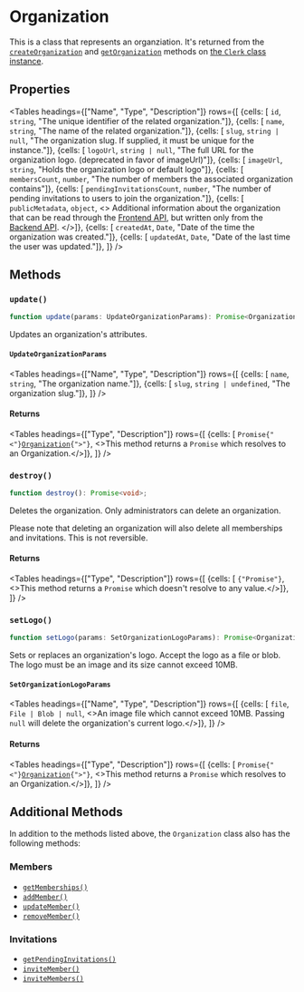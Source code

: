 
# Organization

This is a class that represents an organziation. It's returned from the [`createOrganization`](TODO) and [`getOrganization`](TODO)
methods on [the `Clerk` class instance](TODO).

## Properties

<Tables
  headings={["Name", "Type", "Description"]}
  rows={[
  {cells: [ <code>id</code>, <code>string</code>, "The unique identifier of the related organization."]},
  {cells: [ <code>name</code>, <code>string</code>, "The name of the related organization."]},
  {cells: [ <code>slug</code>, <code>string | null</code>, "The organization slug. If supplied, it must be unique for the instance."]},
  {cells: [ <code>logoUrl</code>, <code>string | null</code>, "The full URL for the organization logo. (deprecated in favor of imageUrl)"]},
  {cells: [ <code>imageUrl</code>, <code>string</code>, "Holds the organization logo or default logo"]},
  {cells: [ <code>membersCount</code>, <code>number</code>, "The number of members the associated organization contains"]},
  {cells: [ <code>pendingInvitationsCount</code>, <code>number</code>, "The number of pending invitations to users to join the organization."]},
  {cells: [ <code>publicMetadata</code>, <code>object</code>, <>
  Additional information about the organization that can be read through the <a href="https://reference.clerk.dev/reference/frontend-api-reference">Frontend API</a>, but written only from the <a href="https://clerk.com/docs/reference/backend-api">Backend API</a>.
  </>]},
  {cells: [ <code>createdAt</code>, <code>Date</code>, "Date of the time the organization was created."]},
  {cells: [ <code>updatedAt</code>, <code>Date</code>, "Date of the last time the user was updated."]},
  ]}
/>

## Methods

### `update()`

```typescript
function update(params: UpdateOrganizationParams): Promise<Organization>;
```

Updates an organization's attributes.

#### `UpdateOrganizationParams`

<Tables
  headings={["Name", "Type", "Description"]}
  rows={[
  {cells: [ <code>name</code>, <code>string</code>, "The organization name."]},
  {cells: [ <code>slug</code>, <code>string | undefined</code>, "The organization slug."]},
  ]}
/>

#### Returns

<Tables
  headings={["Type", "Description"]}
  rows={[
  {cells: [ <code>Promise{"<"}<a href="/reference-js/organization/organization">Organization</a>{">"}</code>, <>This method returns a <code>Promise</code> which resolves to an Organization.</>]},
  ]}
/>

### `destroy()`

```typescript
function destroy(): Promise<void>;
```

Deletes the organization. Only administrators can delete an organization.

Please note that deleting an organization will also delete all memberships and invitations. This is not reversible.

#### Returns

<Tables
  headings={["Type", "Description"]}
  rows={[
  {cells: [ <code>{"Promise<void>"}</code>, <>This method returns a <code>Promise</code> which doesn't resolve to any value.</>]},
  ]}
/>

### `setLogo()`

```typescript
function setLogo(params: SetOrganizationLogoParams): Promise<Organization>;
```

Sets or replaces an organization's logo.  Accept the logo as a file or blob. The logo must be an image and its  size cannot exceed 10MB.

#### `SetOrganizationLogoParams`

<Tables
  headings={["Name", "Type", "Description"]}
  rows={[
  {cells: [ <code>file</code>, <code>File | Blob | null</code>, <>An image file which cannot exceed 10MB. Passing <code>null</code> will delete the organization's current logo.</>]},
  ]}
/>

#### Returns

<Tables
  headings={["Type", "Description"]}
  rows={[
  {cells: [ <code>Promise{"<"}<a href="/reference-js/organization/organization">Organization</a>{">"}</code>, <>This method returns a <code>Promise</code> which resolves to an Organization.</>]},
  ]}
/>

## Additional Methods

In addition to the methods listed above, the `Organization` class also has the following methods:

### Members

*   [`getMemberships()`](/docs/references/javascript/organization/members#getmemberships)
*   [`addMember()`](/docs/references/javascript/organization/members#addmember)
*   [`updateMember()`](/docs/references/javascript/organization/members#updatemember)
*   [`removeMember()`](/docs/references/javascript/organization/members#removemember)

### Invitations

*   [`getPendingInvitations()`](/docs/references/javascript/organization/invitations#getpendinginvitations)
*   [`inviteMember()`](/docs/references/javascript/organization/invitations#invitemember)
*   [`inviteMembers()`](/docs/references/javascript/organization/invitations#invitemembers)
